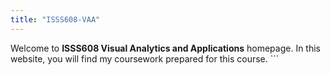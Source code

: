 ```yaml
---
title: "ISSS608-VAA"
---
```


Welcome to **ISSS608 Visual Analytics and Applications** homepage. In this website, you will find my coursework prepared for this course. \`\`\`
